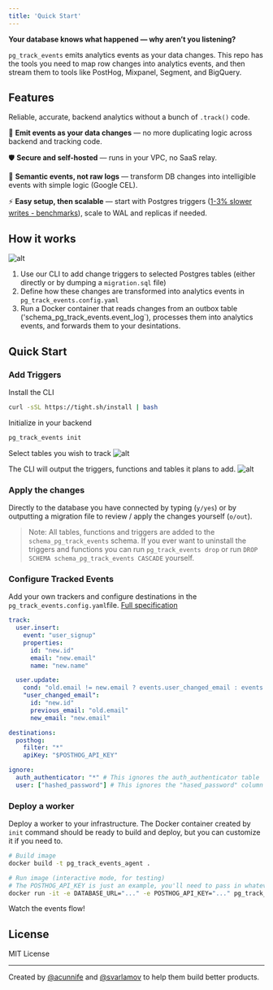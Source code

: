 ```yaml
---
title: 'Quick Start'
---
```

**Your database knows what happened — why aren’t you listening?**

`pg_track_events` emits analytics events as your data changes. This repo has the tools you need to map row changes into analytics events, and then stream them to tools like PostHog, Mixpanel, Segment, and BigQuery.

## Features

Reliable, accurate, backend analytics without a bunch of `.track()` code.

🔄 **Emit events as your data changes** — no more duplicating logic across backend and tracking code.

🛡️ **Secure and self-hosted** — runs in your VPC, no SaaS relay.

🧠 **Semantic events, not raw logs** — transform DB changes into intelligible events with simple logic (Google CEL).

⚡️ **Easy setup, then scalable** — start with Postgres triggers ([1-3% slower writes - benchmarks](/benchmarks/README.md)), scale to WAL and replicas if needed.

## How it works

![alt](https://raw.githubusercontent.com/tight-eng/pg_track_events/refs/heads/main/docs/public/diagram.svg)

1. Use our CLI to add change triggers to selected Postgres tables (either directly or by dumping a `migration.sql` file)
1. Define how these changes are transformed into analytics events in `pg_track_events.config.yaml`
1. Run a Docker container that reads changes from an outbox table ('schema_pg_track_events.event_log`), processes them into analytics events, and forwards them to your desintations.

## Quick Start

### Add Triggers

Install the CLI

```bash
curl -sSL https://tight.sh/install | bash
```

Initialize in your backend

```bash
pg_track_events init
```

Select tables you wish to track
![alt](https://raw.githubusercontent.com/tight-eng/pg_track_events/refs/heads/main/docs/public/table-choices-with-selections.jpg?raw=true)

The CLI will output the triggers, functions and tables it plans to add.
![alt](https://raw.githubusercontent.com/tight-eng/pg_track_events/refs/heads/main/docs/public/planned-queries.jpg?raw=true)

### Apply the changes

Directly to the database you have connected by typing (`y/yes`) or by outputting a migration file to review / apply the changes yourself (`o/out`).

> Note: All tables, functions and triggers are added to the `schema_pg_track_events` schema. If you ever want to uninstall the triggers and functions you can run `pg_track_events drop` or run `DROP SCHEMA schema_pg_track_events CASCADE` yourself.

### Configure Tracked Events

Add your own trackers and configure destinations in the `pg_track_events.config.yaml`file. [Full specification](/)

```yaml
track:
  user.insert:
    event: "user_signup"
    properties:
      id: "new.id"
      email: "new.email"
      name: "new.name"

  user.update:
    cond: "old.email != new.email ? events.user_changed_email : events.user_updated"
    "user_changed_email":
      id: "new.id"
      previous_email: "old.email"
      new_email: "new.email"

destinations:
  posthog:
    filter: "*"
    apiKey: "$POSTHOG_API_KEY"

ignore:
  auth_authenticator: "*" # This ignores the auth_authenticator table
  user: ["hashed_password"] # This ignores the "hased_password" column
```

### Deploy a worker

Deploy a worker to your infrastructure. The Docker container created by `init` command should be ready to build and deploy, but you can customize it if you need to.

```bash
# Build image
docker build -t pg_track_events_agent .

# Run image (interactive mode, for testing)
# The POSTHOG_API_KEY is just an example, you'll need to pass in whatever env vars you're referencing from your pg_track_events.config.yaml file
docker run -it -e DATABASE_URL="..." -e POSTHOG_API_KEY="..." pg_track_events_agent
```

Watch the events flow!

## License

MIT License

---

Created by [@acunnife](https://github.com/acunniffe) and [@svarlamov](https://github.com/svarlamov) to help them build better products.
